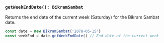 ### `getWeekEndDate(): BikramSambat`

Returns the end date of the current week (Saturday) for the Bikram Sambat date.

```jsx copy
const date = new BikramSambat('2078-05-15')
const weekEnd = date.getWeekEndDate() // End date of the current week
```
